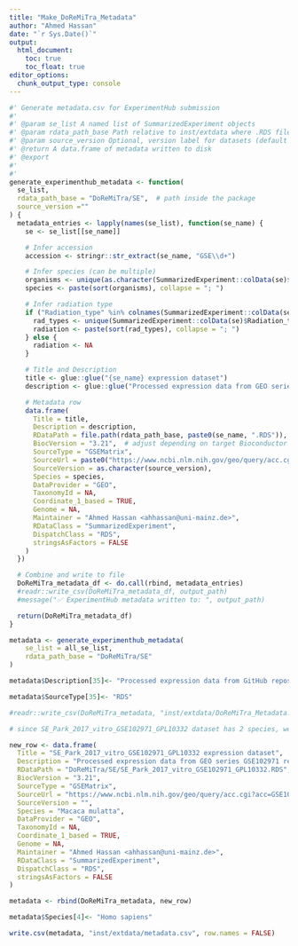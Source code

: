 ```yaml
---
title: "Make_DoReMiTra_Metadata"
author: "Ahmed Hassan"
date: "`r Sys.Date()`"
output:
  html_document:
    toc: true
    toc_float: true
editor_options: 
  chunk_output_type: console
---
```


```r

#' Generate metadata.csv for ExperimentHub submission
#'
#' @param se_list A named list of SummarizedExperiment objects
#' @param rdata_path_base Path relative to inst/extdata where .RDS files will be saved
#' @param source_version Optional, version label for datasets (default = current date)
#' @return A data.frame of metadata written to disk
#' @export
#' 
#' 
generate_experimenthub_metadata <- function(
  se_list,
  rdata_path_base = "DoReMiTra/SE",  # path inside the package
  source_version =""
) {
  metadata_entries <- lapply(names(se_list), function(se_name) {
    se <- se_list[[se_name]]

    # Infer accession
    accession <- stringr::str_extract(se_name, "GSE\\d+")

    # Infer species (can be multiple)
    organisms <- unique(as.character(SummarizedExperiment::colData(se)$Organism))
    species <- paste(sort(organisms), collapse = "; ")

    # Infer radiation type
    if ("Radiation_type" %in% colnames(SummarizedExperiment::colData(se))) {
      rad_types <- unique(SummarizedExperiment::colData(se)$Radiation_type)
      radiation <- paste(sort(rad_types), collapse = "; ")
    } else {
      radiation <- NA
    }

    # Title and Description
    title <- glue::glue("{se_name} expression dataset")
    description <- glue::glue("Processed expression data from GEO series {accession} related to {radiation} exposure.")

    # Metadata row
    data.frame(
      Title = title,
      Description = description,
      RDataPath = file.path(rdata_path_base, paste0(se_name, ".RDS")),
      BiocVersion = "3.21",  # adjust depending on target Bioconductor release
      SourceType = "GSEMatrix",
      SourceUrl = paste0("https://www.ncbi.nlm.nih.gov/geo/query/acc.cgi?acc=", accession),
      SourceVersion = as.character(source_version),
      Species = species,
      DataProvider = "GEO",
      TaxonomyId = NA,
      Coordinate_1_based = TRUE,
      Genome = NA,
      Maintainer = "Ahmed Hassan <ahhassan@uni-mainz.de>",
      RDataClass = "SummarizedExperiment",
      DispatchClass = "RDS",
      stringsAsFactors = FALSE
    )
  })

  # Combine and write to file
  DoReMiTra_metadata_df <- do.call(rbind, metadata_entries)
  #readr::write_csv(DoReMiTra_metadata_df, output_path)
  #message("✅ ExperimentHub metadata written to: ", output_path)

  return(DoReMiTra_metadata_df)
}


```

```r

metadata <- generate_experimenthub_metadata(
    se_list = all_se_list,
    rdata_path_base = "DoReMiTra/SE"
)

metadata$Description[35]<- "Processed expression data from GitHub repository AhmedSAHassan/Phybion_ShortReads_Analysis related to X-ray exposure."

metadata$SourceType[35]<- "RDS"

#readr::write_csv(DoReMiTra_metadata, "inst/extdata/DoReMiTra_Metadata.csv")


```

```r

# since SE_Park_2017_vitro_GSE102971_GPL10332 dataset has 2 species, we will split it into 2 rows in the metadata file

new_row <- data.frame(
  Title = "SE_Park_2017_vitro_GSE102971_GPL10332 expression dataset",
  Description = "Processed expression data from GEO series GSE102971 related to gamma ray exposure.",
  RDataPath = "DoReMiTra/SE/SE_Park_2017_vitro_GSE102971_GPL10332.RDS",
  BiocVersion = "3.21",
  SourceType = "GSEMatrix",
  SourceUrl = "https://www.ncbi.nlm.nih.gov/geo/query/acc.cgi?acc=GSE102971	",
  SourceVersion = "",
  Species = "Macaca mulatta",
  DataProvider = "GEO",
  TaxonomyId = NA,
  Coordinate_1_based = TRUE,
  Genome = NA,
  Maintainer = "Ahmed Hassan <ahhassan@uni-mainz.de>",
  RDataClass = "SummarizedExperiment",
  DispatchClass = "RDS",
  stringsAsFactors = FALSE
)

metadata <- rbind(DoReMiTra_metadata, new_row)

metadata$Species[4]<- "Homo sapiens"

write.csv(metadata, "inst/extdata/metadata.csv", row.names = FALSE)


```

